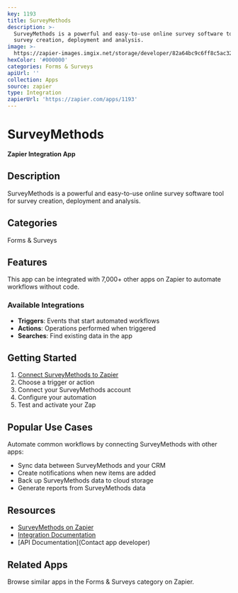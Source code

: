 ```yaml
---
key: 1193
title: SurveyMethods
description: >-
  SurveyMethods is a powerful and easy-to-use online survey software tool for
  survey creation, deployment and analysis.
image: >-
  https://zapier-images.imgix.net/storage/developer/82a64bc9c6ff8c5ac3266d39bae58019.png?auto=format%2Ccompress&ixlib=python-3.0.0&q=50
hexColor: '#000000'
categories: Forms & Surveys
apiUrl: ''
collection: Apps
source: zapier
type: Integration
zapierUrl: 'https://zapier.com/apps/1193'
---
```

# SurveyMethods

**Zapier Integration App**

## Description

SurveyMethods is a powerful and easy-to-use online survey software tool for survey creation, deployment and analysis.

## Categories

Forms & Surveys

## Features

This app can be integrated with 7,000+ other apps on Zapier to automate workflows without code.

### Available Integrations

- **Triggers**: Events that start automated workflows
- **Actions**: Operations performed when triggered
- **Searches**: Find existing data in the app

## Getting Started

1. [Connect SurveyMethods to Zapier](https://zapier.com/apps/1193)
2. Choose a trigger or action
3. Connect your SurveyMethods account
4. Configure your automation
5. Test and activate your Zap

## Popular Use Cases

Automate common workflows by connecting SurveyMethods with other apps:

- Sync data between SurveyMethods and your CRM
- Create notifications when new items are added
- Back up SurveyMethods data to cloud storage
- Generate reports from SurveyMethods data

## Resources

- [SurveyMethods on Zapier](https://zapier.com/apps/1193)
- [Integration Documentation](https://zapier.com/apps/1193/integrations)
- [API Documentation](Contact app developer)

## Related Apps

Browse similar apps in the Forms & Surveys category on Zapier.

